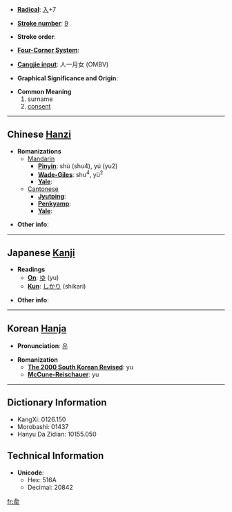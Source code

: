 * '''[[Wiktionary:Chinese radical index| Radical]]''': [[Wiktionary:Chinese radical index 入|入]]+7

* '''[[Wiktionary:Chinese total strokes index|Stroke number]]''': [[Wiktionary:Chinese total strokes index 9|9]]

* '''Stroke order''': 

* '''[[Wiktionary:Chinese four corner index|Four-Corner System]]''': 

* '''[[Wiktionary:Chinese Cangjie index|Cangjie input]]''': 人一月女 (OMBV)

* '''Graphical Significance and Origin''': 

* '''Common Meaning'''
*#surname
*# [[consent]]

----

== Chinese [[Hanzi]] ==

* '''Romanizations'''
** [[Mandarin]]
*** '''[[Pinyin]]''': shù (shu4), yú (yu2)
*** '''[[Wade-Giles]]''': shu<sup>4</sup>, yü<sup>2</sup>
*** '''[[Yale]]''': 
**[[Cantonese]]
***'''[[Jyutping]]''':
***'''[[Penkyamp]]''': 
***'''[[Yale]]''': 

* '''Other info''': 

----

== Japanese [[Kanji]] ==

* '''Readings'''
** '''[[On]]''': [[ゆ]] (yu)
** '''[[Kun]]''': [[しかり]] (shikari)

* '''Other info''':  

----

== Korean [[Hanja]] ==

* '''Pronunciation''': [[유]]

* '''Romanization'''
** '''[[The 2000 South Korean Revised Romanization|The 2000 South Korean Revised]]''': yu
** '''[[McCune-Reischauer]]''': yu

----

== Dictionary Information ==

* KangXi: 0126.150
* Morobashi: 01437
* Hanyu Da Zidian: 10155.050

== Technical Information ==

* '''Unicode''':
** Hex: 516A
** Decimal: 20842

[[fr:兪]]